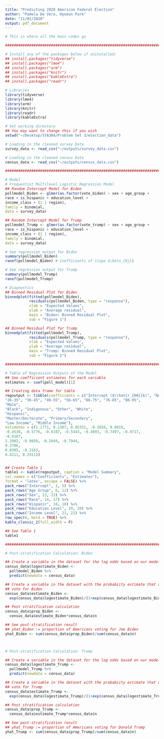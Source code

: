 ```yaml
---
title: "Predicting 2020 American Federal Election"
author: "Pamela De Vera, Hyoeun Park"
date: "11/02/2020"
output: pdf_document
---
```

```r
# This is where all the main codes go

################################################################################

# Install any of the packages below if uninstalled:
## install.packages("tidyverse")
## install.packages("lme4")
## install.packages("arm")
## install.packages("knitr")
## install.packages("kableExtra")
## install.packages("readr")

# Libraries
library(tidyverse)
library(lme4)
library(arm)
library(knitr)
library(readr)
library(kableExtra)

# Set working directory
## You may want to change this if you wish
setwd("~/Desktop/STA304/Problem Set 3/election_data")

# Loading in the cleaned survey Data
survey_data <- read_csv("~/outputs/survey_data.csv")

# Loading in the cleaned census Data
census_data <- read_csv("~/outputs/census_data.csv")

################################################################################

# Model
# Frequentist Multilevel Logistic Regression Model
## Random Intercept Model for Biden
pollmodel_Biden <- glmer(as.factor(vote_biden) ~ sex + age_group + 
race + is_hispanic + education_level + 
income_class + (1 | region), 
family = binomial, 
data = survey_data)

## Random Intercept Model for Trump
pollmodel_Trump <- glmer(as.factor(vote_trump) ~ sex + age_group + 
race + is_hispanic + education_level + 
income_class + (1 | region), 
family = binomial, 
data = survey_data)

# See regression output for Biden
summary(pollmodel_Biden)
ranef(pollmodel_Biden) # Coefficients of slope $\beta_{0j}$

# See regression output for Trump
summary(pollmodel_Trump)
ranef(pollmodel_Trump)

# Diagnostics
## Binned Residual Plot for Biden
binnedplot(fitted(pollmodel_Biden), 
           residuals(pollmodel_Biden, type = "response"), 
           xlab = "Expected Values", 
           ylab = "Average residual", 
           main = "Biden: Binned Residual Plot",
           sub = "Figure 1")

## Binned Residual Plot for Trump
binnedplot(fitted(pollmodel_Trump), 
           residuals(pollmodel_Trump, type = "response"), 
           xlab = "Expected Values", 
           ylab = "Average residual", 
           main = "Trump: Binned Residual Plot",
           sub = "Figure 2")

################################################################################

# Table of Regression Outputs of the Model
## See coefficient estimates for each variable
estimates <- coef(poll_model)[1]

## Creating data frame for table
regoutput <- tibble(coefficients = c("Intercept ($\\hat{r_{00}}$)", "Northwest", "Midwest", "South", "West", 
"26-35", "36-45", "46-55", "56-65", "66-75", "76-85", "86-95", 
"Male", 
"Black", "Indigenous", "Other", "White", 
"Hispanic", 
"Master/Doctorate", "Primary/Secondary", 
"Low Income", "Middle Income"), 
estimates = c(1.1771, 0.1307, 0.05331, -0.2650, 0.0810, 
-0.4538, -0.5776, -0.8187, -0.5443, -0.4893, -0.7497, -0.9717, 
-0.4107, 
1.3902, -0.9658, -0.2644, -0.7944, 
0.3786, 
0.0305, -0.3163, 
0.4211, 0.2911))


## Create Table 1
table1 <- kable(regoutput, caption = "Model Summary", 
col.names = c("Coefficients", "Estimates"), 
format = 'latex', escape = FALSE) %>% 
pack_rows("Intercept", 1, 5) %>% 
pack_rows("Age Group", 6, 12) %>% 
pack_rows("Sex", 13, 13) %>% 
pack_rows("Race", 14, 17) %>% 
pack_rows("Hispanic", 18, 18) %>% 
pack_rows("Education Level", 19, 20) %>% 
pack_rows("Income Level", 21, 22) %>% 
row_spec(0, bold = TRUE) %>% 
kable_classic_2(full_width = F)

## See Table 1
table1

################################################################################

# Post-stratification Calculation: Biden

## Create a variable in the dataset for the log odds based on our model
census_data$logestimate_Biden <-
  pollmodel_Biden %>%
  predict(newdata = census_data)

## Create a variable in the dataset with the probabiity estimate that a cell will
## vote for Biden
census_data$estimate_Biden <-
  exp(census_data$logestimate_Biden)/(1+exp(census_data$logestimate_Biden))

## Post stratification calculation
census_data$prop_Biden <-
  census_data$estimate_Biden*census_data$n

## See post-stratification result
## yhat_Biden := proportion of Americans voting for Joe Biden
yhat_Biden <- sum(census_data$prop_Biden)/sum(census_data$n)



# Post-stratification Calculation: Trump

## Create a variable in the dataset for the log odds based on our model
census_data$logestimate_Trump <-
  pollmodel_Trump %>%
  predict(newdata = census_data)

## Create a variable in the dataset with the probabiity estimate that a cell will
## vote for Trump
census_data$estimate_Trump <-
  exp(census_data$logestimate_Trump)/(1+exp(census_data$logestimate_Trump))

## Post stratification calculation
census_data$prop_Trump <-
  census_data$estimate_Trump*census_data$n

## See post-stratification result
## yhat_Trump := proportion of Americans voting for Donald Trump
yhat_Trump <- sum(census_data$prop_Trump)/sum(census_data$n)

```
